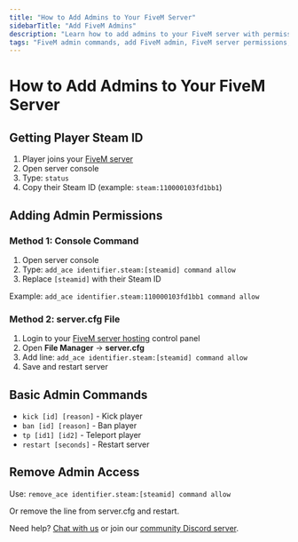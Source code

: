 ```yaml
---
title: "How to Add Admins to Your FiveM Server"
sidebarTitle: "Add FiveM Admins"
description: "Learn how to add admins to your FiveM server with permissions and commands."
tags: "FiveM admin commands, add FiveM admin, FiveM server permissions, FiveM moderation"
---
```


# How to Add Admins to Your FiveM Server

## Getting Player Steam ID

1. Player joins your [FiveM server](https://berrybyte.net/fivem-server-hosting)
2. Open server console
3. Type: `status`
4. Copy their Steam ID (example: `steam:110000103fd1bb1`)

## Adding Admin Permissions

### Method 1: Console Command
1. Open server console
2. Type: `add_ace identifier.steam:[steamid] command allow`
3. Replace `[steamid]` with their Steam ID

Example: `add_ace identifier.steam:110000103fd1bb1 command allow`

### Method 2: server.cfg File
1. Login to your [FiveM server hosting](https://berrybyte.net/fivem-server-hosting) control panel
2. Open **File Manager** → **server.cfg**
3. Add line: `add_ace identifier.steam:[steamid] command allow`
4. Save and restart server

## Basic Admin Commands

- `kick [id] [reason]` - Kick player
- `ban [id] [reason]` - Ban player
- `tp [id1] [id2]` - Teleport player
- `restart [seconds]` - Restart server

## Remove Admin Access

Use: `remove_ace identifier.steam:[steamid] command allow`

Or remove the line from server.cfg and restart.

Need help? [Chat with us](https://berrybyte.net/contact) or join our [community Discord server](https://discord.com/invite/Pv8DMpXtma).